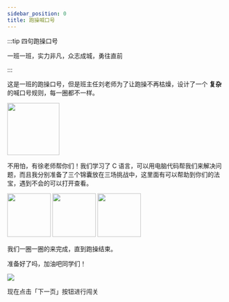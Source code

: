 ```yaml
---
sidebar_position: 0
title: 跑操喊口号
---
```


:::tip 四句跑操口号

一班一班，实力非凡，众志成城，勇往直前

:::

这是一班的跑操口号，但是班主任刘老师为了让跑操不再枯燥，设计了一个 **复杂** 的喊口号规则，每一圈都不一样。


<img src={naotou} width="120" />

不用怕，有徐老师帮你们！我们学习了 C 语言，可以用电脑代码帮我们来解决问题，而且我分别准备了三个锦囊放在三场挑战中，这里面有可以帮助到你们的法宝，遇到不会的可以打开查看。


<img src={jinnang} width="100" />
<img src={jinnang} width="100" />
<img src={jinnang} width="100" />

我们一圈一圈的来完成，直到跑操结束。

准备好了吗，加油吧同学们！

![](./img/加油.gif)

现在点击「下一页」按钮进行闯关
